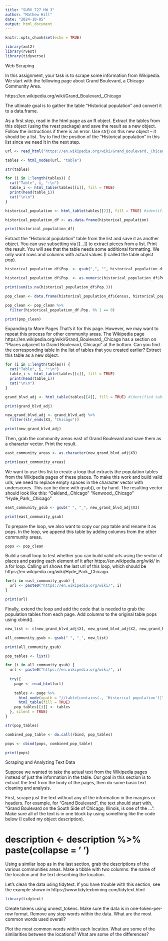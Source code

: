 ---
title: "SURV 727 HW 3"
author: "Mathew Hill"
date: "2024-10-05"
output: html_document
---

```{r setup, include=FALSE}
knitr::opts_chunk$set(echo = TRUE)
```

```{r}
library(xml2)
library(rvest)
library(tidyverse)
```

Web Scraping

In this assignment, your task is to scrape some information from Wikipedia. We start with the following page about Grand Boulevard, a Chicago Community Area. 

https://en.wikipedia.org/wiki/Grand_Boulevard,_Chicago

The ultimate goal is to gather the table “Historical population” and convert it to a data.frame.

As a first step, read in the html page as an R object. Extract the tables from this object (using the rvest package) and save the result as a new object. Follow the instructions if there is an error. Use str() on this new object – it should be a list. Try to find the position of the “Historical population” in this list since we need it in the next step.
```{r}
url <- read_html("https://en.wikipedia.org/wiki/Grand_Boulevard,_Chicago")
```

```{r}
tables <- html_nodes(url, "table")

str(tables)
```
```{r}
for (i in 1:length(tables)) {
  cat("Table", i, ":\n")
  table_i <- html_table(tables[[i]], fill = TRUE)
  print(head(table_i))
  cat("\n\n")
}
```

```{r}
historical_population <- html_table(tables[[2]], fill = TRUE) #identified table 2 as the historical population table

historical_population_df <- as.data.frame(historical_population)

print(historical_population_df)
```


Extract the “Historical population” table from the list and save it as another object. You can use subsetting via [[...]] to extract pieces from a list. Print the result.
You will see that the table needs some additional formatting. We only want rows and columns
with actual values (I called the table object pop).
```{r}
historical_population_df$Pop. <- gsub(",", "", historical_population_df$Pop.)
```


```{r}
historical_population_df$Pop. <- as.numeric(historical_population_df$Pop.)

print(sum(is.na(historical_population_df$Pop.)))

```
```{r}
pop_clean <- data.frame(historical_population_df$Census, historical_population_df$Pop.)
```


```{r}
pop_clean <- pop_clean %>%
  filter(historical_population_df.Pop. %% 1 == 0)              

print(pop_clean)
```

Expanding to More Pages
That’s it for this page. However, we may want to repeat this process for other community areas. The Wikipedia page https://en.wikipedia.org/wiki/Grand_Boulevard,_Chicago has a section on “Places adjacent to Grand Boulevard, Chicago” at the bottom. Can you find the corresponding table in the list of tables that you created earlier? Extract this table as a new object.
```{r}
for (i in 1:length(tables)) {
  cat("Table", i, ":\n")
  table_i <- html_table(tables[[i]], fill = TRUE)
  print(head(table_i))
  cat("\n\n")
}
```

```{r}
grand_blvd_adj <- html_table(tables[[4]], fill = TRUE) #identified table 4 as the historical population table

print(grand_blvd_adj)
```

```{r}
new_grand_blvd_adj <- grand_blvd_adj %>%
  filter(str_ends(X3, "Chicago"))              

print(new_grand_blvd_adj)
```


Then, grab the community areas east of Grand Boulevard and save them as a character vector. Print the result.
```{r}
east_community_areas <- as.character(new_grand_blvd_adj$X3)

print(east_community_areas)
```


We want to use this list to create a loop that extracts the population tables from the Wikipedia pages of these places. To make this work and build valid urls, we need to replace empty spaces in the character vector with underscores. This can be done with gsub(), or by hand. The resulting vector should look like this: “Oakland,_Chicago” “Kenwood,_Chicago” “Hyde_Park,_Chicago”

```{r}
east_community_gsub <- gsub(" ", "_", new_grand_blvd_adj$X3)

print(east_community_gsub)
```

To prepare the loop, we also want to copy our pop table and rename it as pops. In the loop, we append this table by adding columns from the other community areas.
```{r}
pops <- pop_clean
```


Build a small loop to test whether you can build valid urls using the vector of places and pasting each element of it after https://en.wikipedia.org/wiki/ in a for loop. Calling url shows the last url of this loop, which should be https://en.wikipedia.org/wiki/Hyde_Park,_Chicago.
```{r}
for(i in east_community_gsub) {
  url <- paste0("https://en.wikipedia.org/wiki/", i)
}

print(url)
```

Finally, extend the loop and add the code that is needed to grab the population tables from each page. Add columns to the original table pops using cbind().
```{r}
new_list <- c(new_grand_blvd_adj$X1, new_grand_blvd_adj$X2, new_grand_blvd_adj$X3)

all_community_gsub <- gsub(" ", "_", new_list)

print(all_community_gsub)
```


```{r}
pop_tables <- list()

for (i in all_community_gsub) {
  url <- paste0("https://en.wikipedia.org/wiki/", i)
  
  try({
    page <- read_html(url)
    
    tables <- page %>%
      html_node(xpath = "//table[contains(., 'Historical population')]") %>%
      html_table(fill = TRUE)
    pop_tables[[i]] <- tables
  }, silent = TRUE)  
}

str(pop_tables)

combined_pop_table <- do.call(rbind, pop_tables)

pops <- cbind(pops, combined_pop_table)

print(pops)
```

Scraping and Analyzing Text Data

Suppose we wanted to take the actual text from the Wikipedia pages instead of just the information in the table. Our goal in this section is to extract the text from the body of the pages, then do some basic text cleaning and analysis.

First, scrape just the text without any of the information in the margins or headers. For example, for “Grand Boulevard”, the text should start with, “Grand Boulevard on the South Side of Chicago, Illinois, is one of the ...”. Make sure all of the text is in one block by using something like the code below (I called my object description).

# description <- description %>% paste(collapse = ' ')

Using a similar loop as in the last section, grab the descriptions of the various communities areas. Make a tibble with two columns: the name of the location and the text describing the location.

Let’s clean the data using tidytext. If you have trouble with this section, see the example shown in https://www.tidytextmining.com/tidytext.html

```{r}
library(tidytext)
```

Create tokens using unnest_tokens. Make sure the data is in one-token-per-row format. Remove any stop words within the data. What are the most common words used overall?

Plot the most common words within each location. What are some of the similarities between the locations? What are some of the differences?
